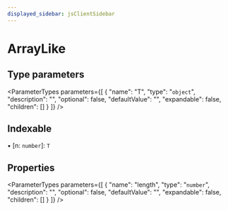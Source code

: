 ```yaml
---
displayed_sidebar: jsClientSidebar
---
```



# ArrayLike

## Type parameters

<ParameterTypes parameters={[
  {
    "name": "T",
    "type": "`object`",
    "description": "",
    "optional": false,
    "defaultValue": "",
    "expandable": false,
    "children": []
  }
]} />

## Indexable

▪ [n: `number`]: `T`

## Properties

<ParameterTypes parameters={[
  {
    "name": "length",
    "type": "`number`",
    "description": "",
    "optional": false,
    "defaultValue": "",
    "expandable": false,
    "children": []
  }
]} />

